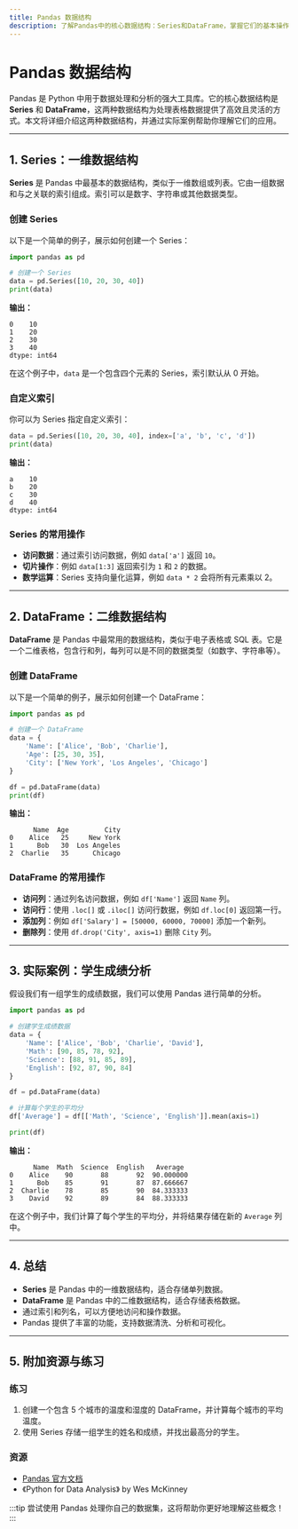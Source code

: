 ```yaml
---
title: Pandas 数据结构
description: 了解Pandas中的核心数据结构：Series和DataFrame，掌握它们的基本操作和应用场景。
---
```


# Pandas 数据结构

Pandas 是 Python 中用于数据处理和分析的强大工具库。它的核心数据结构是 **Series** 和 **DataFrame**，这两种数据结构为处理表格数据提供了高效且灵活的方式。本文将详细介绍这两种数据结构，并通过实际案例帮助你理解它们的应用。

---

## 1. Series：一维数据结构

**Series** 是 Pandas 中最基本的数据结构，类似于一维数组或列表。它由一组数据和与之关联的索引组成。索引可以是数字、字符串或其他数据类型。

### 创建 Series

以下是一个简单的例子，展示如何创建一个 Series：

```python
import pandas as pd

# 创建一个 Series
data = pd.Series([10, 20, 30, 40])
print(data)
```

**输出：**
```
0    10
1    20
2    30
3    40
dtype: int64
```

在这个例子中，`data` 是一个包含四个元素的 Series，索引默认从 0 开始。

### 自定义索引

你可以为 Series 指定自定义索引：

```python
data = pd.Series([10, 20, 30, 40], index=['a', 'b', 'c', 'd'])
print(data)
```

**输出：**
```
a    10
b    20
c    30
d    40
dtype: int64
```

### Series 的常用操作

- **访问数据**：通过索引访问数据，例如 `data['a']` 返回 `10`。
- **切片操作**：例如 `data[1:3]` 返回索引为 `1` 和 `2` 的数据。
- **数学运算**：Series 支持向量化运算，例如 `data * 2` 会将所有元素乘以 2。

---

## 2. DataFrame：二维数据结构

**DataFrame** 是 Pandas 中最常用的数据结构，类似于电子表格或 SQL 表。它是一个二维表格，包含行和列，每列可以是不同的数据类型（如数字、字符串等）。

### 创建 DataFrame

以下是一个简单的例子，展示如何创建一个 DataFrame：

```python
import pandas as pd

# 创建一个 DataFrame
data = {
    'Name': ['Alice', 'Bob', 'Charlie'],
    'Age': [25, 30, 35],
    'City': ['New York', 'Los Angeles', 'Chicago']
}

df = pd.DataFrame(data)
print(df)
```

**输出：**
```
      Name  Age         City
0    Alice   25     New York
1      Bob   30  Los Angeles
2  Charlie   35      Chicago
```

### DataFrame 的常用操作

- **访问列**：通过列名访问数据，例如 `df['Name']` 返回 `Name` 列。
- **访问行**：使用 `.loc[]` 或 `.iloc[]` 访问行数据，例如 `df.loc[0]` 返回第一行。
- **添加列**：例如 `df['Salary'] = [50000, 60000, 70000]` 添加一个新列。
- **删除列**：使用 `df.drop('City', axis=1)` 删除 `City` 列。

---

## 3. 实际案例：学生成绩分析

假设我们有一组学生的成绩数据，我们可以使用 Pandas 进行简单的分析。

```python
import pandas as pd

# 创建学生成绩数据
data = {
    'Name': ['Alice', 'Bob', 'Charlie', 'David'],
    'Math': [90, 85, 78, 92],
    'Science': [88, 91, 85, 89],
    'English': [92, 87, 90, 84]
}

df = pd.DataFrame(data)

# 计算每个学生的平均分
df['Average'] = df[['Math', 'Science', 'English']].mean(axis=1)

print(df)
```

**输出：**
```
      Name  Math  Science  English   Average
0    Alice    90       88       92  90.000000
1      Bob    85       91       87  87.666667
2  Charlie    78       85       90  84.333333
3    David    92       89       84  88.333333
```

在这个例子中，我们计算了每个学生的平均分，并将结果存储在新的 `Average` 列中。

---

## 4. 总结

- **Series** 是 Pandas 中的一维数据结构，适合存储单列数据。
- **DataFrame** 是 Pandas 中的二维数据结构，适合存储表格数据。
- 通过索引和列名，可以方便地访问和操作数据。
- Pandas 提供了丰富的功能，支持数据清洗、分析和可视化。

---

## 5. 附加资源与练习

### 练习
1. 创建一个包含 5 个城市的温度和湿度的 DataFrame，并计算每个城市的平均温度。
2. 使用 Series 存储一组学生的姓名和成绩，并找出最高分的学生。

### 资源
- [Pandas 官方文档](https://pandas.pydata.org/docs/)
- 《Python for Data Analysis》 by Wes McKinney

:::tip
尝试使用 Pandas 处理你自己的数据集，这将帮助你更好地理解这些概念！
:::